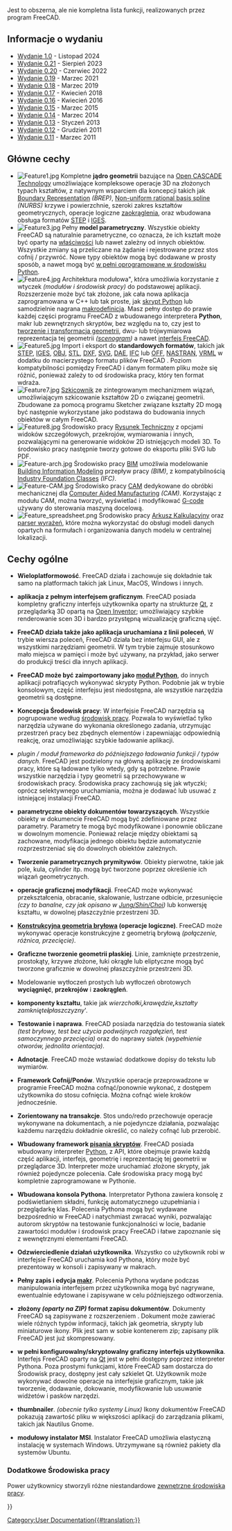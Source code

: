 <languages/>

{{Docnav/pl
|[[About_FreeCAD/pl|Informacje na temat FreeCAD]]
|[[Install_on_Windows/pl|Instalacja w systemie Windows]]
}}

Jest to obszerna, ale nie kompletna lista funkcji, realizowanych przez program  FreeCAD.

{{TOCright}}

<span id="Release_notes"></span>
== Informacje o wydaniu ==

<div class="mw-translate-fuzzy">
* [[Release_notes_1.0/pl|Wydanie 1.0]] - Listopad 2024
* [[Release_notes_0.21/pl|Wydanie 0.21]] - Sierpień 2023
* [[Release notes 0.20/pl|Wydanie 0.20]] - Czerwiec 2022
* [[Release_notes_0.19/pl|Wydanie 0.19]] - Marzec 2021
* [[Release_notes_0.18/pl|Wydanie 0.18]] - Marzec 2019
* [[Release_notes_0.17/pl|Wydanie 0.17]] - Kwiecień 2018
* [[Release_notes_0.16|Wydanie 0.16]] - Kwiecień 2016
* [[Release_notes_0.15/pl|Wydanie 0.15]] - Marzec 2015
* [[Release_notes_0.14/pl|Wydanie 0.14]] - Marzec 2014
* [[Release_notes_0.13|Wydanie 0.13]] - Styczeń 2013
* [[Release_notes_0.12|Wydanie 0.12]] - Grudzień 2011
* [[Release_notes_0.11|Wydanie 0.11]] - Marzec 2011
</div>

<span id="Key_features"></span>
== Główne cechy ==

* [[Image:Feature1.jpg|left]] Kompletne '''jądro geometrii''' bazujące na  [http://en.wikipedia.org/wiki/Open_CASCADE Open CASCADE Technology] umożliwiające kompleksowe operacje 3D na złożonych typach kształtów, z natywnym wsparciem dla koncepcji takich jak [https://en.wikipedia.org/wiki/Boundary_representation Boundary Representation] ''(BREP)'', [https://en.wikipedia.org/wiki/Non-uniform_rational_B-spline Non-uniform rational basis spline] ''(NURBS)'' krzywe i powierzchnie, szeroki zakres kształtów geometrycznych, operacje logiczne [https://en.wikipedia.org/wiki/Fillet_(mechanics) zaokrąglenia], oraz wbudowana obsługa formatów [https://en.wikipedia.org/wiki/ISO_10303 STEP] i [https://en.wikipedia.org/wiki/IGES IGES].{{clear}}
* [[Image:Feature3.jpg|left]] Pełny '''model parametryczny'''. Wszystkie obiekty FreeCAD są naturalnie parametryczne, co oznacza, że ich kształt może być oparty na [[Property/pl|właściwości]] lub nawet zależny od innych obiektów.  Wszystkie zmiany są przeliczane na żądanie i rejestrowane przez stos cofnij / przywróć.  Nowe typy obiektów mogą być dodawane w prosty sposób, a nawet mogą być [[Scripted_objects/pl|w pełni oprogramowane w środowisku Python]].{{clear}}
* [[Image:Feature4.jpg|left]] Architektura modułowa", która umożliwia korzystanie z wtyczek ''(modułów i środowisk pracy)'' do podstawowej aplikacji. Rozszerzenie może być tak złożone, jak cała nowa aplikacja zaprogramowana w C++ lub tak proste, jak [[Power_users_hub/pl|skrypt Python]] lub samodzielnie nagrana [[Macros/pl|makrodefinicja]]. Masz pełny dostęp do prawie każdej części programu FreeCAD z wbudowanego interpretera '''Python''', makr lub zewnętrznych skryptów, bez względu na to, czy jest to [[Topological_data_scripting/pl|tworzenie i transformacja geometrii]], dwu- lub trójwymiarowa reprezentacja tej geometrii ''([[Scenegraph/pl|scenogram]])'' a nawet [[PySide/pl|interfejs FreeCAD]]. {{clear}}
* [[Image:Feature5.jpg|left]] Import i eksport do '''standardowych formatów''', takich jak [http://en.wikipedia.org/wiki/ISO_10303 STEP], [http://en.wikipedia.org/wiki/IGES IGES], [http://en.wikipedia.org/wiki/Obj OBJ], [http://en.wikipedia.org/wiki/STL_%28file_format%29 STL], [http://en.wikipedia.org/wiki/Dxf DXF], [http://en.wikipedia.org/wiki/Svg SVG], [http://en.wikipedia.org/wiki/COLLADA DAE], [http://en.wikipedia.org/wiki/Industry_Foundation_Classes IFC] lub [http://people.sc.fsu.edu/~jburkardt/data/off/off.html OFF], [http://en.wikipedia.org/wiki/NASTRAN NASTRAN], [http://en.wikipedia.org/wiki/VRML VRML] w dodatku do macierzystego formatu plików FreeCAD {{FileName|[[File Format FCStd|FCStd]]}}. Poziom kompatybilności pomiędzy FreeCAD i danym formatem pliku może się różnić, ponieważ zależy to od środowiska pracy, który ten format wdraża.{{clear}}
* [[Image:Feature7.jpg|left]] [[Sketcher_Workbench/pl|Szkicownik]] ze zintegrowanym mechanizmem wiązań, umożliwiającym szkicowanie kształtów 2D o związanej geometrii. Zbudowane za pomocą programu Sketcher związane kształty 2D mogą być następnie wykorzystane jako podstawa do budowania innych obiektów w całym FreeCAD.{{clear}}
* [[Image:Feature8.jpg|left]] Środowisko pracy [[TechDraw_Workbench/pl|Rysunek Techniczny]] z opcjami widoków szczegółowych, przekrojów, wymiarowania i innych, pozwalającymi na generowanie widoków 2D istniejących modeli 3D. To środowisko pracy następnie tworzy gotowe do eksportu pliki SVG lub PDF.{{clear}}
* [[Image:Feature-arch.jpg|left]] Środowisko pracy [[BIM_Workbench/pl|BIM]] umożliwia modelowanie [http://en.wikipedia.org/wiki/Building_Information_Modeling Building Information Modeling] przepływ pracy ''(BIM)'', z kompatybilnością [http://en.wikipedia.org/wiki/Industry_Foundation_Classes Industry Foundation Classes] ''(IFC)''.{{clear}}
* [[Image:Feature-CAM.jpg|left]] Środowisko pracy [[CAM_Workbench/pl|CAM]] dedykowane do obróbki mechanicznej dla [https://en.wikipedia.org/wiki/Computer-aided_manufacturing Computer Aided Manufacturing] ''(CAM)''. Korzystając z modułu CAM, można tworzyć, wyświetlać i modyfikować [http://en.wikipedia.org/wiki/G-code G-code] używany do sterowania maszyną docelową.{{clear}}
* [[Image:Feature_spreadsheet.png|left]] Środowisko pracy [[Spreadsheet_Workbench/pl|Arkusz Kalkulacyjny]] oraz [[Expressions/pl|parser wyrażeń]], które można wykorzystać do obsługi modeli danych opartych na formułach i organizowania danych modelu w centralnej lokalizacji.{{clear}}

<span id="General_features"></span>
==Cechy ogólne==

*'''Wieloplatformowość'''. FreeCAD działa i zachowuje się dokładnie tak samo na platformach takich jak Linux, MacOS,  Windows i innych.

*'''aplikacja z pełnym interfejsem graficznym'''. FreeCAD posiada kompletny graficzny interfejs użytkownika oparty na strukturze [https://www.qt.io/ Qt], z przeglądarką 3D opartą na [http://en.wikipedia.org/wiki/Open_Inventor Open Inventor]; umożliwiający szybkie renderowanie scen 3D i bardzo przystępną wizualizację graficzną ujęć.

* '''FreeCAD działa także jako aplikacja uruchamiana z linii poleceń''', W trybie wiersza poleceń, FreeCAD działa bez interfejsu GUI, ale z wszystkimi narzędziami geometrii. W tym trybie zajmuje stosunkowo mało miejsca w pamięci i może być używany, na przykład, jako serwer do produkcji treści dla innych aplikacji.

* '''FreeCAD może być zaimportowany jako [[Embedding_FreeCAD/pl|moduł Python]]''', do innych aplikacji potrafiących wykonywać skrypty Python. Podobnie jak w trybie konsolowym, część interfejsu jest niedostępna, ale wszystkie narzędzia geometrii są dostępne.

* '''Koncepcja Środowisk pracy''': W interfejsie FreeCAD narzędzia są pogrupowane według [[Workbenches/pl|środowisk pracy]]. Pozwala to wyświetlać tylko narzędzia używane do wykonania określonego zadania, utrzymując przestrzeń pracy bez zbędnych elementów i zapewniając odpowiednią reakcję, oraz umożliwiając szybkie ładowanie aplikacji.

* ''plugin / moduł frameworka do późniejszego ładowania funkcji / typów danych''. FreeCAD jest podzielony na główną aplikację ze środowiskami pracy, które są ładowane tylko wtedy, gdy są potrzebne. Prawie wszystkie narzędzia i typy geometrii są przechowywane w środowiskach pracy. Środowiska pracy zachowują się jak wtyczki; oprócz selektywnego uruchamiania, można je dodawać lub usuwać z istniejącej instalacji FreeCAD.

*'''parametryczne obiekty dokumentów towarzyszących'''. Wszystkie obiekty w dokumencie FreeCAD mogą być zdefiniowane przez parametry. Parametry te mogą być modyfikowane i ponownie obliczane w dowolnym momencie. Ponieważ relacje między obiektami są zachowane, modyfikacja jednego obiektu będzie automatycznie rozprzestrzeniać się do dowolnych obiektów zależnych.

* '''Tworzenie parametrycznych prymitywów'''. Obiekty pierwotne, takie jak pole, kula, cylinder itp. mogą być tworzone poprzez określenie ich wiązań geometrycznych.

* '''operacje graficznej modyfikacji'''. FreeCAD może wykonywać przekształcenia, obracanie, skalowanie, lustrzane odbicie, przesunięcie ''(czy to banalne, czy jak opisano w [https://www.researchgate.net/publication/240754626_Self-intersection_Removal_in_Triangular_Mesh_Offsetting Jung/Shin/Choi])'' lub konwersję kształtu, w dowolnej płaszczyźnie przestrzeni 3D.

* '''[[Constructive solid geometry|Konstrukcyjna geometria bryłowa]] (operacje logiczne)'''. FreeCAD może wykonywać operacje konstrukcyjne z geometrią bryłową ''(połączenie, różnica, przecięcie)''.

*'''Graficzne tworzenie geometrii płaskiej'''.  Linie, zamknięte przestrzenie, prostokąty, krzywe złożone, łuki okrągłe lub eliptyczne mogą być tworzone graficznie w dowolnej płaszczyźnie przestrzeni 3D.

* Modelowanie wytłoczeń prostych lub wytłoczeń obrotowych '''wyciągnięć''', '''przekrojów''' i '''zaokrągleń'''.

* '''komponenty kształtu''', takie jak ''wierzchołki''', '''krawędzie''', '''kształty zamknięte''' i '''płaszczyzny'''.

* '''Testowanie i naprawa'''. FreeCAD posiada narzędzia do testowania siatek ''(test bryłowy, test bez użycia podwójnych rozgałęzień, test samoczynnego przecięcia)'' oraz do naprawy siatek ''(wypełnienie otworów, jednolita orientacja)''.

*'''Adnotacje'''.  FreeCAD może wstawiać dodatkowe dopisy do tekstu lub wymiarów.

* '''Framework Cofnij/Ponów'''. Wszystkie operacje przeprowadzone w programie FreeCAD można cofnąć/ponownie wykonać, z dostępem użytkownika do stosu cofnięcia. Można cofnąć wiele kroków jednocześnie.

* '''Zorientowany na transakcje'''. Stos undo/redo przechowuje operacje wykonywane na dokumentach, a nie pojedyncze działania, pozwalając każdemu narzędziu dokładnie określić, co należy cofnąć lub przerobić.

* '''Wbudowany framework [[Scripting/pl|pisania skryptów]]'''. FreeCAD posiada wbudowany interpreter [http://www.python.org/ Python], z API, które obejmuje prawie każdą część aplikacji, interfejs, geometrię i reprezentację tej geometrii w przeglądarce 3D. Interpreter może uruchamiać złożone skrypty, jak również pojedyncze polecenia. Całe środowiska pracy mogą być kompletnie zaprogramowane w Pythonie.

* '''Wbudowana konsola Pythona'''. Interpretator Pythona zawiera konsolę z podświetlaniem składni, funkcję automatycznego uzupełniania i przeglądarkę klas. Polecenia Pythona mogą być wydawane bezpośrednio w FreeCAD i natychmiast zwracać wyniki, pozwalając autorom skryptów na testowanie funkcjonalności w locie, badanie zawartości modułów i środowisk pracy FreeCAD i łatwe zapoznanie się z wewnętrznymi elementami FreeCAD.

* '''Odzwierciedlenie działań użytkownika'''. Wszystko co użytkownik robi w interfejsie FreeCAD uruchamia kod Pythona, który może być prezentoway w konsoli i zapisywany w makrach.

* '''Pełny zapis i edycja [[Macros/pl|makr]]'''. Polecenia Pythona wydane podczas manipulowania interfejsem przez użytkownika mogą być nagrywane, ewentualnie edytowane i zapisywane w celu późniejszego odtworzenia.

* '''złożony ''(oparty na ZIP)'' format zapisu dokumentów'''. Dokumenty FreeCAD są zapisywane z rozszerzeniem {{FileName|.[[File_Format_FCStd/pl|FCStd]]}}. Dokument może zawierać wiele różnych typów informacji, takich jak geometria, skrypty lub miniaturowe ikony.  Plik {{FileName|.FCStd}} jest sam w sobie kontenerem zip; zapisany plik FreeCAD jest już skompresowany.

* '''w pełni konfigurowalny/skryptowalny graficzny interfejs użytkownika'''. Interfejs FreeCAD oparty na [https://www.qt.io/ Qt] jest w pełni dostępny poprzez interpreter Pythona. Poza prostymi funkcjami, które FreeCAD sam dostarcza do Środowisk pracy, dostępny jest cały szkielet Qt. Użytkownik może wykonywać dowolne operacje na interfejsie graficznym, takie jak tworzenie, dodawanie, dokowanie, modyfikowanie lub usuwanie widżetów i pasków narzędzi.

* '''thumbnailer'''. ''(obecnie tylko systemy Linux)'' Ikony dokumentów FreeCAD pokazują zawartość pliku w większości aplikacji do zarządzania plikami, takich jak Nautilus Gnome.

* '''modułowy instalator MSI'''.  Instalator FreeCAD umożliwia elastyczną instalację w systemach Windows. Utrzymywane są również pakiety dla systemów Ubuntu.

<span id="Extra_Workbenches"></span>
===Dodatkowe Środowiska pracy===

Power użytkownicy stworzyli różne niestandardowe [[External_workbenches/pl|zewnętrzne środowiska pracy]].


{{Docnav/pl
|[[About_FreeCAD/pl|Informacje na temat FreeCAD]]
|[[Install_on_Windows/pl|Instalacja w systemie Windows]]
}}

{{Userdocnavi{{#translation:}}}}
[[Category:User Documentation{{#translation:}}]]